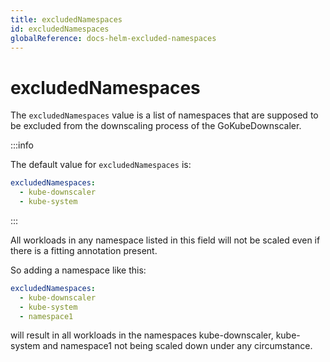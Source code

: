```yaml
---
title: excludedNamespaces
id: excludedNamespaces
globalReference: docs-helm-excluded-namespaces
---
```


# excludedNamespaces

The `excludedNamespaces` value is a list of namespaces that are supposed to be excluded from the downscaling process of the GoKubeDownscaler.

:::info

The default value for `excludedNamespaces` is:

```yaml
excludedNamespaces:
  - kube-downscaler
  - kube-system
```

:::

All workloads in any namespace listed in this field will not be scaled even if there is a fitting annotation present.

So adding a namespace like this:

```yaml
excludedNamespaces:
  - kube-downscaler
  - kube-system
  - namespace1
```

will result in all workloads in the namespaces kube-downscaler, kube-system and namespace1 not being scaled down under any circumstance.
